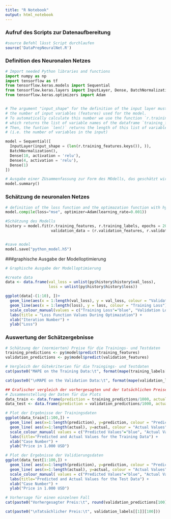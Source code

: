 ```yaml
---
title: "R Notebook"
output: html_notebook
---
```

### Aufruf des Scripts zur Datenaufbereitung

```r

#source Befehl lässt Script durchlaufen
source('DataPrepNeuralNet.R')


```

### Definition des Neuronalen Netzes
```python
# Import needed Python libraries and functions
import numpy as np
import tensorflow as tf
from tensorflow.keras.models import Sequential
from tensorflow.keras.layers import InputLayer, Dense, BatchNormalization, Dropout
from tensorflow.keras.optimizers import Adam


# The argument "input_shape" for the definition of the input layer must include 
# the number of input variables (features) used for the model. 
# To automatically calculate this number we use the function `r.training_features.keys()`, 
# which returns the list of variable names of the dataframe `training_features`.
# Then, the funtion `len()` returns the length of this list of variable names 
# (i.e. the number of variables in the input)

model = Sequential([
  InputLayer(input_shape = (len(r.training_features.keys()), )),
  BatchNormalization(),
  Dense(10, activation = 'relu'),
  Dense(4, activation = 'relu'),
  Dense(1)
])

# Ausgabe einer ZUsammenfassung zur Form des MOdells, das geschätzt wird (nicht notwendig)
model.summary()

```

### Schätzung de neuronalen Netzes
```python
# definition of the loss function and the optimazation function with hyperparameters
model.compile(loss="mse", optimizer=Adam(learning_rate=0.001))

#Schätzung des Modells
history = model.fit(r.training_features, r.training_labels, epochs = 200,
                    validation_data = (r.validation_features, r.validation_labels), verbose = 0)


#save model
model.save("python_model.h5")

```


###graphische Ausgabe der Modelloptimierung 

```r
# Graphische Ausgabe der Modelloptimierung

#create data
data <- data.frame(val_loss = unlist(py$history$history$val_loss),
                   loss = unlist(py$history$history$loss))

ggplot(data[-(1:10), ])+
  geom_line(aes(x = 1:length(val_loss), y = val_loss, colour = "Validation Loss")) +
  geom_line(aes(x = 1:length(loss), y = loss, colour = "Training Loss")) +
  scale_colour_manual(values = c("Training Loss"="blue", "Validation Loss" = "red")) +
  labs(title = "Loss Function Values During Optimazation") +
  xlab("Iteration Number") +
  ylab("Loss")


```

### Auswertung der Schätzergebnisse
```r
# Schätzung der (normierten) Preise für die Trainings- und Testdaten
training_predictions <- py$model$predict(training_features)
validation_predictions <- py$model$predict(validation_features)

# Vergleich der Gütekriterien für die Traingings- und Testdaten
cat(paste0("MAPE on the Training Data:\t", format(mape(training_labels[[1]], training_predictions)*100, digits=3, nsmall=2)))

cat(paste0("\nMAPE on the Validation Data:\t", format(mape(validation_labels[[1]], validation_predictions)*100, digits=3, nsmall=2)))

```

```r
## Grafischer vergleich der vorhergesagten und der tatsächlichen Preise für die Trainings- und Testdaten
# Zusammenstellung der Daten für die Plots
data_train <- data.frame(prediction = training_predictions/1000, actual = training_labels[[1]]/1000)
data_test <- data.frame(prediction = validation_predictions/1000, actual = validation_labels[[1]]/1000)

# Plot der Ergebnisse der Trainingsdaten
ggplot(data_train[1:100,]) +
  geom_line( aes(x=1:length(prediction), y=prediction, colour = "Predicted Values" )) +
  geom_line( aes(x=1:length(actual), y=actual, colour = "Actual Values" )) +
  scale_colour_manual( values = c("Predicted Values"="blue", "Actual Values"="red") ) +
  labs(title="Predicted and Actual Values for the Training Data") +
  xlab("Case Number") +
  ylab("Price in 1.000 USD") 

# Plot der Ergebnisse der Validierungsdaten
ggplot(data_test[1:100,]) +
  geom_line( aes(x=1:length(prediction), y=prediction, colour = "Predicted Values" )) +
  geom_line( aes(x=1:length(actual), y=actual, colour = "Actual Values" )) +
  scale_colour_manual( values = c("Predicted Values"="blue", "Actual Values"="red") ) +
  labs(title="Predicted and Actual Values for the Test Data") +
  xlab("Case Number") +
  ylab("Price in 1.000 USD") 
```

```r
# Vorhersage für einen einzelnen Fall
cat(paste0("Vorhergesagter Preis:\t", round(validation_predictions[100])))

cat(paste0("\nTatsächlicher Preis:\t", validation_labels[[1]][100]))

```

